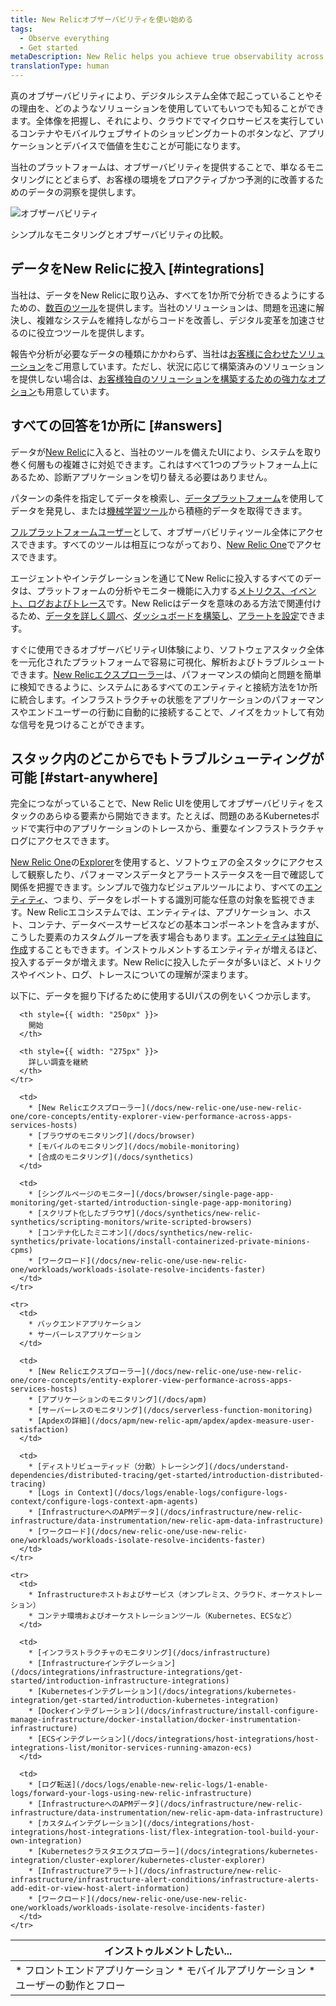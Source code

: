 ```yaml
---
title: New Relicオブザーバビリティを使い始める
tags:
  - Observe everything
  - Get started
metaDescription: New Relic helps you achieve true observability across your digital estate. See all the possibilities.
translationType: human
---
```


真のオブザーバビリティにより、デジタルシステム全体で起こっていることやその理由を、どのようなソリューションを使用していてもいつでも知ることができます。全体像を把握し、それにより、クラウドでマイクロサービスを実行しているコンテナやモバイルウェブサイトのショッピングカートのボタンなど、アプリケーションとデバイスで価値を生むことが可能になります。

当社のプラットフォームは、オブザーバビリティを提供することで、単なるモニタリングにとどまらず、お客様の環境をプロアクティブかつ予測的に改善するためのデータの洞察を提供します。

![オブザーバビリティ](./images/observability-2.png "オブザーバビリティ")

<figcaption>
  シンプルなモニタリングとオブザーバビリティの比較。
</figcaption>

## データをNew Relicに投入 [#integrations]

当社は、データをNew Relicに取り込み、すべてを1か所で分析できるようにするための、[数百のツール](https://newrelic.com/instant-observability/)を提供します。当社のソリューションは、問題を迅速に解決し、複雑なシステムを維持しながらコードを改善し、デジタル変革を加速させるのに役立つツールを提供します。

報告や分析が必要なデータの種類にかかわらず、当社は[お客様に合わせたソリューション](https://newrelic.com/instant-observability)をご用意しています。ただし、状況に応じて構築済みのソリューションを提供しない場合は、[お客様独自のソリューションを構築するための強力なオプション](/docs/data-apis/custom-data/intro-custom-data)も用意しています。

## すべての回答を1か所に [#answers]

データが[New Relic](/docs/using-new-relic/welcome-new-relic/get-started/introduction-new-relic)に入ると、当社のツールを備えたUIにより、システムを取り巻く何層もの複雑さに対処できます。これはすべて1つのプラットフォーム上にあるため、診断アプリケーションを切り替える必要はありません。

パターンの条件を指定してデータを検索し、[データプラットフォーム](/docs/data-ingest-apis/get-data-new-relic/getting-started/get-started-telemetry-data-platform)を使用してデータを発見し、または[機械学習ツール](/docs/new-relic-one/use-new-relic-one/new-relic-ai/introduction-new-relic-ai)から積極的データを取得できます。

[フルプラットフォームユーザー](/docs/users-roles#user-type)として、オブザーバビリティツール全体にアクセスできます。すべてのツールは相互につながっており、[New Relic One](/docs/new-relic-one/use-new-relic-one/get-started/introduction-new-relic-one)でアクセスできます。

エージェントやインテグレーションを通じてNew Relicに投入するすべてのデータは、プラットフォームの分析やモニター機能に入力する[メトリクス、イベント、ログおよびトレース](https://newrelic.com/platform/telemetry-data-101/)です。New Relicはデータを意味のある方法で関連付けるため、[データを詳しく調べ](/docs/query-your-data/explore-query-data/data-explorer/introduction-data-explorer)、[ダッシュボードを構築し](/docs/dashboards/new-relic-one-dashboards/get-started/introduction-new-relic-one-dashboards)、[アラートを設定](/docs/alerts)できます。

すぐに使用できるオブザーバビリティUI体験により、ソフトウェアスタック全体を一元化されたプラットフォームで容易に可視化、解析およびトラブルシュートできます。[New Relicエクスプローラー](/docs/new-relic-one/use-new-relic-one/core-concepts/entity-explorer-view-performance-across-apps-services-hosts)は、パフォーマンスの傾向と問題を簡単に検知できるように、システムにあるすべてのエンティティと接続方法を1か所に統合します。インフラストラクチャの状態をアプリケーションのパフォーマンスやエンドユーザーの行動に自動的に接続することで、ノイズをカットして有効な信号を見つけることができます。

## スタック内のどこからでもトラブルシューティングが可能 [#start-anywhere]

完全につながっていることで、New Relic UIを使用してオブザーバビリティをスタックのあらゆる要素から開始できます。たとえば、問題のあるKubernetesポッドで実行中のアプリケーションのトレースから、重要なインフラストラクチャログにアクセスできます。

[New Relic One](/docs/new-relic-one/use-new-relic-one/core-concepts/new-relic-explorer-view-performance-across-apps-services-hosts/)の[Explorer](https://one.newrelic.com/)を使用すると、ソフトウェアの全スタックにアクセスして観察したり、パフォーマンスデータとアラートステータスを一目で確認して関係を把握できます。シンプルで強力なビジュアルツールにより、すべての[エンティティ](/docs/new-relic-one/use-new-relic-one/core-concepts/what-entity-new-relic/)、つまり、データをレポートする識別可能な任意の対象を監視できます。New Relicエコシステムでは、エンティティは、アプリケーション、ホスト、コンテナ、データベースサービスなどの基本コンポーネントを含みますが、こうした要素のカスタムグループを表す場合もあります。[エンティティは独自に作成](https://github.com/newrelic/entity-definitions#entity-definitions)することもできます。インストゥルメントするエンティティが増えるほど、投入するデータが増えます。New Relicに投入したデータが多いほど、メトリクスやイベント、ログ、トレースについての理解が深まります。

以下に、データを掘り下げるために使用するUIパスの例をいくつか示します。

<table>
  <thead>
    <tr>
      <th style={{ width: "250px" }}>
        インストゥルメントしたい...
      </th>

      <th style={{ width: "250px" }}>
        開始
      </th>

      <th style={{ width: "275px" }}>
        詳しい調査を継続
      </th>
    </tr>
  </thead>

  <tbody>
    <tr>
      <td>
        * フロントエンドアプリケーション
        * モバイルアプリケーション
        * ユーザーの動作とフロー
      </td>

      <td>
        * [New Relicエクスプローラー](/docs/new-relic-one/use-new-relic-one/core-concepts/entity-explorer-view-performance-across-apps-services-hosts)
        * [ブラウザのモニタリング](/docs/browser)
        * [モバイルのモニタリング](/docs/mobile-monitoring)
        * [合成のモニタリング](/docs/synthetics)
      </td>

      <td>
        * [シングルページのモニター](/docs/browser/single-page-app-monitoring/get-started/introduction-single-page-app-monitoring)
        * [スクリプト化したブラウザ](/docs/synthetics/new-relic-synthetics/scripting-monitors/write-scripted-browsers)
        * [コンテナ化したミニオン](/docs/synthetics/new-relic-synthetics/private-locations/install-containerized-private-minions-cpms)
        * [ワークロード](/docs/new-relic-one/use-new-relic-one/workloads/workloads-isolate-resolve-incidents-faster)
      </td>
    </tr>

    <tr>
      <td>
        * バックエンドアプリケーション
        * サーバーレスアプリケーション
      </td>

      <td>
        * [New Relicエクスプローラー](/docs/new-relic-one/use-new-relic-one/core-concepts/entity-explorer-view-performance-across-apps-services-hosts)
        * [アプリケーションのモニタリング](/docs/apm)
        * [サーバーレスのモニタリング](/docs/serverless-function-monitoring)
        * [Apdexの詳細](/docs/apm/new-relic-apm/apdex/apdex-measure-user-satisfaction)
      </td>

      <td>
        * [ディストリビューティッド（分散）トレーシング](/docs/understand-dependencies/distributed-tracing/get-started/introduction-distributed-tracing)
        * [Logs in Context](/docs/logs/enable-logs/configure-logs-context/configure-logs-context-apm-agents)
        * [InfrastructureへのAPMデータ](/docs/infrastructure/new-relic-infrastructure/data-instrumentation/new-relic-apm-data-infrastructure)
        * [ワークロード](/docs/new-relic-one/use-new-relic-one/workloads/workloads-isolate-resolve-incidents-faster)
      </td>
    </tr>

    <tr>
      <td>
        * Infrastructureホストおよびサービス（オンプレミス、クラウド、オーケストレーション）
        * コンテナ環境およびオーケストレーションツール（Kubernetes、ECSなど）
      </td>

      <td>
        * [インフラストラクチャのモニタリング](/docs/infrastructure)
        * [Infrastructureインテグレーション](/docs/integrations/infrastructure-integrations/get-started/introduction-infrastructure-integrations)
        * [Kubernetesインテグレーション](/docs/integrations/kubernetes-integration/get-started/introduction-kubernetes-integration)
        * [Dockerインテグレーション](/docs/infrastructure/install-configure-manage-infrastructure/docker-installation/docker-instrumentation-infrastructure)
        * [ECSインテグレーション](/docs/integrations/host-integrations/host-integrations-list/monitor-services-running-amazon-ecs)
      </td>

      <td>
        * [ログ転送](/docs/logs/enable-new-relic-logs/1-enable-logs/forward-your-logs-using-new-relic-infrastructure)
        * [InfrastructureへのAPMデータ](/docs/infrastructure/new-relic-infrastructure/data-instrumentation/new-relic-apm-data-infrastructure)
        * [カスタムインテグレーション](/docs/integrations/host-integrations/host-integrations-list/flex-integration-tool-build-your-own-integration)
        * [Kubernetesクラスタエクスプローラー](/docs/integrations/kubernetes-integration/cluster-explorer/kubernetes-cluster-explorer)
        * [Infrastructureアラート](/docs/infrastructure/new-relic-infrastructure/infrastructure-alert-conditions/infrastructure-alerts-add-edit-or-view-host-alert-information)
        * [ワークロード](/docs/new-relic-one/use-new-relic-one/workloads/workloads-isolate-resolve-incidents-faster)
      </td>
    </tr>
  </tbody>
</table>
